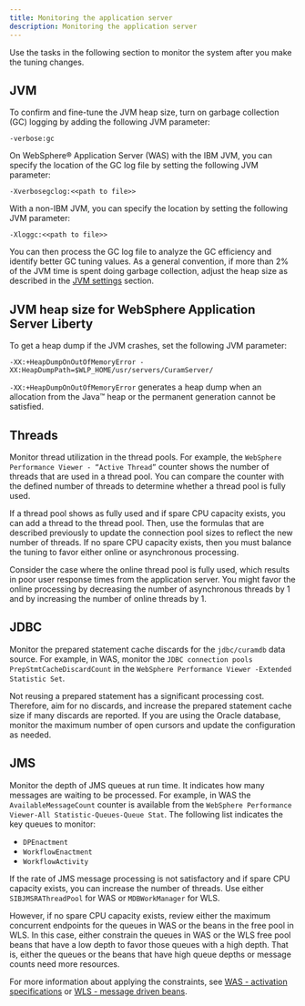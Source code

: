 ```yaml
---
title: Monitoring the application server
description: Monitoring the application server
---
```


Use the tasks in the following section to monitor the system after you make the tuning changes.

## JVM

To confirm and fine-tune the JVM heap size, turn on garbage collection (GC) logging by adding the following JVM parameter:

```shell
-verbose:gc
```

On WebSphere® Application Server (WAS) with the IBM JVM, you can specify the location of the GC log file by setting the following JVM parameter:

```shell
-Xverbosegclog:<<path to file>>
```

With a non-IBM JVM, you can specify the location by setting the following JVM parameter:

```shell
-Xloggc:<<path to file>>
```

You can then process the GC log file to analyze the GC efficiency and identify better GC tuning values.
As a general convention, if more than 2% of the JVM time is spent doing garbage collection,
adjust the heap size as described in the [JVM settings](/tuneappserver/jvm-settings) section.

## JVM heap size for WebSphere Application Server Liberty

To get a heap dump if the JVM crashes, set the following JVM parameter:

```shell
-XX:+HeapDumpOnOutOfMemoryError -XX:HeapDumpPath=$WLP_HOME/usr/servers/CuramServer/
```

`-XX:+HeapDumpOnOutOfMemoryError` generates a heap dump when an allocation from the Java™ heap or the permanent generation cannot be satisfied.

## Threads

Monitor thread utilization in the thread pools. For example, the `WebSphere Performance Viewer - “Active Thread”`
counter shows the number of threads that are used in a thread pool. You can compare the counter with the defined
number of threads to determine whether a thread pool is fully used.

If a thread pool shows as fully used and if spare CPU capacity exists, you can add a thread to the thread pool.
Then, use the formulas that are described previously to update the connection pool sizes to reflect the new number of threads.
If no spare CPU capacity exists, then you must balance the tuning to favor either online or asynchronous processing.

Consider the case where the online thread pool is fully used, which results in poor user response times from the application server.
You might favor the online processing by decreasing the number of asynchronous threads by 1 and by increasing the number of online threads by 1.

## JDBC

Monitor the prepared statement cache discards for the `jdbc/curamdb` data source. For example,
in WAS, monitor the `JDBC connection pools PrepStmtCacheDiscardCount` in the `WebSphere Performance Viewer -Extended Statistic Set`.

Not reusing a prepared statement has a significant processing cost. Therefore, aim for no discards,
and increase the prepared statement cache size if many discards are reported. If you are using the Oracle database,
monitor the maximum number of open cursors and update the configuration as needed.

## JMS

Monitor the depth of JMS queues at run time. It indicates how many messages are waiting to be processed.
For example, in WAS the `AvailableMessageCount` counter is available from the `WebSphere Performance Viewer-All Statistic-Queues-Queue Stat`.
The following list indicates the key queues to monitor:

* `DPEnactment`
* `WorkflowEnactment`
* `WorkflowActivity`

If the rate of JMS message processing is not satisfactory and if spare CPU capacity exists,
you can increase the number of threads. Use either `SIBJMSRAThreadPool` for WAS or `MDBWorkManager` for WLS.

However, if no spare CPU capacity exists, review either the maximum concurrent endpoints for the queues in WAS or the beans
in the free pool in WLS. In this case, either constrain the queues in WAS or the WLS free pool beans that have a
low depth to favor those queues with a high depth. That is, either the queues or the beans that have high queue depths or message counts need more resources.

For more information about applying the constraints, see [WAS - activation specifications](/tuneappserver/jms-settings)
or [WLS - message driven beans](/tuneappserver/jms-settings).
